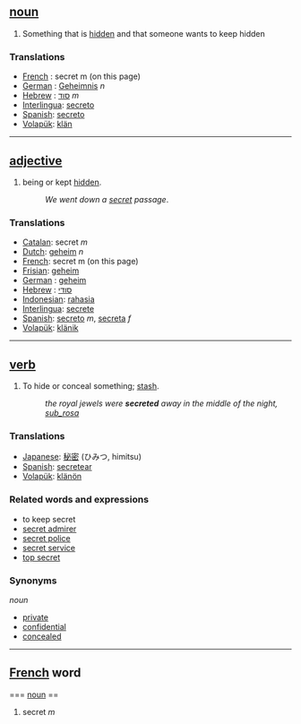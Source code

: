 == [[noun]] ==
#Something that is [[hidden]] and that someone wants to keep hidden

=== Translations ===
*[[French]] : secret m (on this page)
*[[German]] : [[Geheimnis]] ''n''
*[[Hebrew]] : [[סוד]] ''m''
*[[Interlingua]]: [[secreto]]
*[[Spanish]]: [[secreto]]
*[[Volapük]]: [[klän]]

----

== [[adjective]] ==
#being or kept [[hidden]].
#:''We went down a [[secret]] passage''.

=== Translations ===
*[[Catalan]]: secret ''m''
*[[Dutch]]: [[geheim]] ''n''
*[[French]]: secret m (on this page)
*[[Frisian]]: [[geheim]]
*[[German]] : [[geheim]]
*[[Hebrew]] : [[סודי]]
*[[Indonesian]]: [[rahasia]]
*[[Interlingua]]: [[secrete]]
*[[Spanish]]: [[secreto]] ''m'', [[secreta]] ''f''
*[[Volapük]]: [[klänik]]

----

== [[verb]] ==
# To hide or conceal something; [[stash]].
#:''the royal jewels were '''secreted''' away in the middle of the night, [[sub_rosa]]''

===Translations===
*[[Japanese]]: [[秘密]] (ひみつ, himitsu)
*[[Spanish]]: [[secretear]]
*[[Volapük]]: [[klänön]]

=== Related words and expressions ===
* to keep secret
*[[secret admirer]]
*[[secret police]]
*[[secret service]]
*[[top secret]]

===Synonyms===

''noun''
*[[private]]
*[[confidential]]
*[[concealed]]

----

== [[French]] word ==

=== [[noun]] ==
# secret ''m''